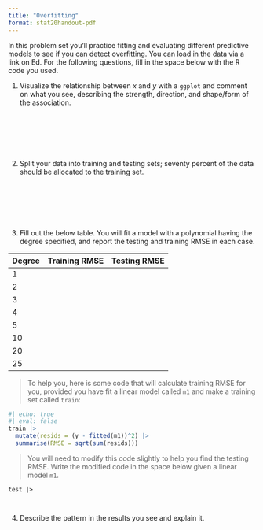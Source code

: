 ```yaml
---
title: "Overfitting"
format: stat20handout-pdf
---
```



In this problem set you'll practice fitting and evaluating different predictive models to see if you can detect overfitting. You can load in the data via a link on Ed. For the following questions, fill in the space below with the R code you used.



@. Visualize the relationship between $x$ and $y$ with a `ggplot` and comment on what you see, describing the strength, direction, and shape/form of the association.


\

\

\


@. Split your data into training and testing sets; seventy percent of the data should be allocated to the training set.

\

\

\

@. Fill out the below table. You will fit a model with a polynomial having the degree specified, and report the testing and training $\text{RMSE}$ in each case. 


| Degree | Training RMSE | Testing RMSE |
|--------|---------------|--------------|
| 1      |               |              |
| 2      |               |              |
| 3      |               |              |
| 4      |               |              |
| 5      |               |              |
| 10     |               |              |
| 20     |               |              |
| 25     |               |              |

> To help you, here is some code that will calculate training $\text{RMSE}$ for you, provided you have fit a linear model called `m1` and make a training set called `train`:

```r
#| echo: true
#| eval: false
train |>
  mutate(resids = (y - fitted(m1))^2) |>
  summarise(RMSE = sqrt(sum(resids)))
```

> You will need to modify this code slightly to help you find the testing RMSE. Write the modified code in the space below given a linear model `m1`.


```
test |>
  
  
```





@. Describe the pattern in the results you see and explain it. 



